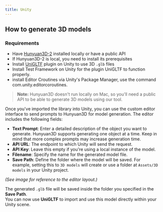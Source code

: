 ```yaml
---
title: Unity
---
```



## How to generate 3D models

### Requirements

- Have [Hunyuan3D-2](https://github.com/Tencent/Hunyuan3D-2) installed locally or have a public API
- If Hunyuan3D-2 is local, you need to install its prerequisites
- Install [UniGLTF](https://github.com/ousttrue/UniGLTF/releases) plugin on Unity to use 3D `.glb` files
- Install Test Framework on Unity for the plugin UniGLTF to function properly.
- install Editor Croutines via Unity's Package Manager, use the command com.unity.editorcoroutines.

> **Note:** Hunyuan3D doesn't run locally on Mac, so you'll need a public API to be able to generate 3D models using our tool.


Once you've imported the library into Unity, you can use the custom editor interface to send prompts to Hunyuan3D for model generation. The editor includes the following fields:

- **Text Prompt**: Enter a detailed description of the object you want to generate. Hunyuan3D supports generating one object at a time. Keep in mind that more complex prompts may increase generation time.
- **API URL**: The endpoint to which Unity will send the request.
- **API Key**: Leave this empty if you're using a local instance of the model.
- **Filename**: Specify the name for the generated model file.
- **Save Path**: Define the folder where the model will be saved. For example, setting this to `3D models` will create or use a folder at `Assets/3D models` in your Unity project.

_(See image for reference to the editor layout.)_


The generated `.glb` file will be saved inside the folder you specified in the **Save Path**.  
You can now use **UniGLTF** to import and use this model directly within your Unity scene.
